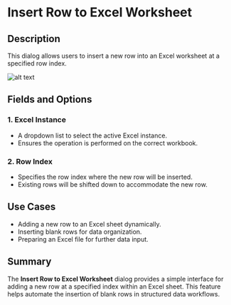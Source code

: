 # Insert Row to Excel Worksheet

## Description  

This dialog allows users to insert a new row into an Excel worksheet at a specified row index.

![alt text](../../assets/excel/insert-row-to-excel-worksheet.png)

## Fields and Options  

### 1. **Excel Instance** 

- A dropdown list to select the active Excel instance.  
- Ensures the operation is performed on the correct workbook.  

### 2. **Row Index** 

- Specifies the row index where the new row will be inserted.  
- Existing rows will be shifted down to accommodate the new row.  

## Use Cases  

- Adding a new row to an Excel sheet dynamically.  
- Inserting blank rows for data organization.  
- Preparing an Excel file for further data input.  

## Summary  

The **Insert Row to Excel Worksheet** dialog provides a simple interface for adding a new row at a specified index within an Excel sheet. This feature helps automate the insertion of blank rows in structured data workflows.  